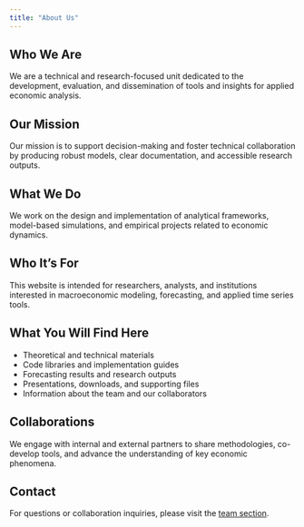 ```yaml
---
title: "About Us"
---
```


## Who We Are

We are a technical and research-focused unit dedicated to the development, evaluation, and dissemination of tools and insights for applied economic analysis.

## Our Mission

Our mission is to support decision-making and foster technical collaboration by producing robust models, clear documentation, and accessible research outputs.

## What We Do

We work on the design and implementation of analytical frameworks, model-based simulations, and empirical projects related to economic dynamics.

## Who It's For

This website is intended for researchers, analysts, and institutions interested in macroeconomic modeling, forecasting, and applied time series tools.

## What You Will Find Here

- Theoretical and technical materials  
- Code libraries and implementation guides  
- Forecasting results and research outputs  
- Presentations, downloads, and supporting files  
- Information about the team and our collaborators

## Collaborations

We engage with internal and external partners to share methodologies, co-develop tools, and advance the understanding of key economic phenomena.

## Contact

For questions or collaboration inquiries, please visit the [team section](../team.qmd).
